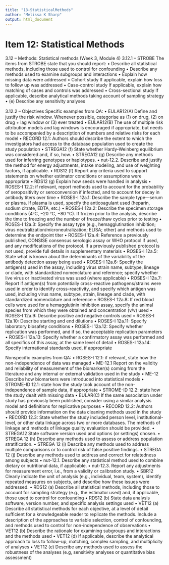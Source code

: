 ```yaml
---
title: "13-StatisticalMethods"
author: "Melissa K Sharp"
output: html_document
---
```


# Item 12: Statistical Methods

3.12 – Methods: Statistical methods (Week 3, Module 4)
3.12.1 – STROBE
The items from STROBE state that you should report: 
•	Describe all statistical methods, including those used to control for confounding
•	Describe any methods used to examine subgroups and interactions
•	Explain how missing data were addressed
•	Cohort study If applicable, explain how loss to follow up was addressed
•	Case-control study If applicable, explain how matching of cases and controls was addressed
•	Cross-sectional study If applicable, describe analytical methods taking account of sampling strategy
•	(e) Describe any sensitivity analyses

3.12.2 – Objectives
Specific examples from QA:
•	EULAR12(A) Deﬁne and justify the risk window. Whenever possible, categorise as (1) on drug, (2) on drug + lag window or (3) ever treated
•	EULAR12(B) The use of multiple risk attribution models and lag windows is encouraged if appropriate, but needs to be accompanied by a description of numbers and relative risks for each model
•	RECORD 12.1: Authors should describe the extent to which the investigators had access to the database population used to create the study population
•	STREGA12 (f) State whether Hardy-Weinberg equilibrium was considered and, if so, how.
•	STREGA12 (g) Describe any methods used for inferring genotypes or haplotypes.
•	nut-12.2. Describe and justify the method for energy adjustments, intake modeling, and use of weighting factors, if applicable.
•	RDS12 (f) Report any criteria used to support statements on whether estimator conditions or assumptions were appropriate
•	RDS12 (g) Explain how seeds were handled in analysis
•	ROSES-I 12.2: if relevant, report methods used to account for the probability of seropositivity or seroconversion if infected, and to account for decay in antibody titers over time
•	ROSES-I 12a.1: Describe the sample type—serum or plasma. If plasma is used, specify the anticoagulant used (heparin, sodium citrate, EDTA, etc.)
•	ROSES-I 12a.2: Describe the specimen storage conditions (4°C, −20 °C, −80 °C). If frozen prior to the analysis, describe the time to freezing and the number of freeze/thaw cycles prior to testing
•	ROSES-I 12a.3: Specify the assay type (e.g., hemagglutination inhibition; virus neutralization/microneutralization; ELISA; other) and methods used to determine the endpoint titer
•	ROSES-I 12a.4: Reference a previously published, CONSISE consensus serologic assay or WHO protocol if used, and any modifications of the protocol. If a previously published protocol is not used, provide full details in supplementary materials
•	ROSES-I 12a.5: State what is known about the determinants of the variability of the antibody detection assay being used
•	ROSES-I 12a.6: Specify the antigen(s) used in the assay, including virus strain name, subtype, lineage or clade, with standardized nomenclature and reference; specify whether live virus or inactivated virus was used (where applicable)
•	ROSES-I 12a.7: Report if antigen(s) from potentially cross-reactive pathogens/strains were used in order to identify cross-reactivity, and specify which antigen was used, including virus name, subtype, strain, lineage and clade, with standardized nomenclature and reference
•	ROSES-I 12a.8: If red blood cells were used for a hemagglutinin inhibition assay, specify the animal species from which they were obtained and concentration (v/v) used
•	ROSES-I 12a.9: Describe positive and negative controls used
•	ROSES-I 12a.10: Describe starting and end dilutions
•	ROSES-I 12a.11: Specify laboratory biosafety conditions
•	ROSES-I 12a.12: Specify whether replication was performed, and if so, the acceptable replication parameters
•	ROSES-I 12a.13: Specify whether a confirmatory assay was performed and all specifics of this assay, at the same level of detail
•	ROSES-I 12a.14: Specify international standards used, if appropriate

Nonspecific examples from QA:
•	ROSES-I 12.1: if relevant, state how the non-independence of data was managed
•	ME-12.1 Report on the validity and reliability of measurement of the biomarker(s) coming from the literature and any internal or external validation used in the study
•	ME-12 Describe how biomarkers were introduced into statistical models
•	STROME-ID 12.1: state how the study took account of the non-independence of sample data, if appropriate
•	STROME-ID 12.2: state how the study dealt with missing data
•	EULAR(C) If the same association under study has previously been published, consider using a similar analysis model and deﬁnitions for replicative purposes
•	RECORD 12.2: Authors should provide information on the data cleaning methods used in the study
•	RECORD 12.3: State whether the study included person level, institutional-level, or other data linkage across two or more databases. The methods of linkage and methods of linkage quality evaluation should be provided.
•	STREGA12 State software version used and options (or settings) chosen.
•	STREGA 12 (h) Describe any methods used to assess or address population stratification.
•	STREGA 12 (i) Describe any methods used to address multiple comparisons or to control risk of false positive findings.
•	STREGA 12 (j) Describe any methods used to address and correct for relatedness among subjects
•	nut-12.1. Describe any statistical method used to combine dietary or nutritional data, if applicable.
•	nut-12.3. Report any adjustments for measurement error, i.e., from a validity or calibration study.
•	SBR12 Clearly indicate the unit of analysis (e.g., individual, team, system), identify repeated measures on subjects, and describe how these issues were addressed.
•	RDS12 (a) Describe all statistical methods, including those to account for sampling strategy (e.g., the estimator used) and, if applicable, those used to control for confounding
•	RDS12 (b) State data analysis software, version number, and specific analysis settings used
•	VET12 (a) Describe all statistical methods for each objective, at a level of detail suﬃcient for a knowledgeable reader to replicate the methods. Include a description of the approaches to variable selection, control of confounding, and methods used to control for non-independence of observations
•	VET12 (b) Describe the rationale for examining subgroups and interactions and the methods used
•	VET12 (d) If applicable, describe the analytical approach to loss to follow-up, matching, complex sampling, and multiplicity of analyses
•	VET12 (e) Describe any methods used to assess the robustness of the analyses (e.g, sensitivity analyses or quantitative bias assessment)

